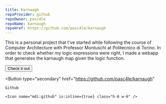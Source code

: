 ```yaml
---
title: Karnaugh
repoProvider: github
repoOwner: pasc4le
repoName: karnaugh
repoHref: https://github.com/pasc4le/karnaugh
---
```



This is a personal project that I've started while following the course of Computer Architecture
with Professor Montuschi at Politecnico di Torino. In order to check whether my logic expressions
were right, I made a webapp that generates the karnaugh map given the logic function.

<Inline>
  <Button
    type="primary"
    href="https://karnaugh.peppe.dev"
  >
    Check it out
  </Button>

  <Button
    type="secondary"
    href="https://github.com/pasc4le/karnaugh"
  >
    Github
    
    <Icon name="mdi:github" is:inline={true} class="h-6 w-6" />
  </Button>
</Inline>
